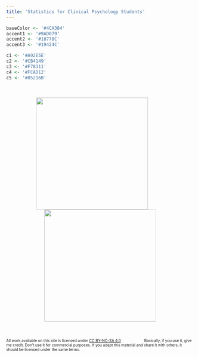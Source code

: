 ```yaml
---
title: 'Statistics for Clinical Psychology Students'
---
```


<link href="css/style.css" rel="stylesheet"></link> 

```r
baseColor <- '#4CA384'
accent1 <- '#9AD079'
accent2 <- '#18778C'
accent3 <- '#19424C'

c1 <- '#A92E5E'
c2 <- '#CB4149'
c3 <- '#F78311'
c4 <- '#FCAD12'
c5 <- '#85216B'
```

</br>

<p align='center'>
<a href = "https://mtruelovehill.github.io/PsychologicalResearchMethods.html">
<img src = 'https://mtruelovehill.github.io/images/PRMimg.png' style = 'margin-right:45px' width = '300px'>
</a>
<a href = "https://mtruelovehill.github.io/InferentialStatisticsinAppliedPsychology.html">
<img src = 'https://mtruelovehill.github.io/images/ISAPimg.png' width = '300px'>
</a>
</p>

<br>


<p style = 'font-size: 10px' xmlns:cc="http://creativecommons.org/ns#" xmlns:dct="http://purl.org/dc/terms/"><span property="dct:title">All work available on this site</span> is licensed under <a href="https://creativecommons.org/licenses/by-nc-sa/4.0/?ref=chooser-v1" target="_blank" rel="license noopener noreferrer" style="display:inline-block;">CC BY-NC-SA 4.0<img style="height:12px!important;margin-left:3px;vertical-align:text-bottom;" src="https://mirrors.creativecommons.org/presskit/icons/cc.svg?ref=chooser-v1" alt=""><img style="height:12px!important;margin-left:3px;vertical-align:text-bottom;" src="https://mirrors.creativecommons.org/presskit/icons/by.svg?ref=chooser-v1" alt=""><img style="height:12px!important;margin-left:3px;vertical-align:text-bottom;" src="https://mirrors.creativecommons.org/presskit/icons/nc.svg?ref=chooser-v1" alt=""><img style="height:12px!important;margin-left:3px;vertical-align:text-bottom;" src="https://mirrors.creativecommons.org/presskit/icons/sa.svg?ref=chooser-v1" alt=""></a> Basically, if you use it, give me credit. Don't use it for commercial purposes. If you adapt this material and share it with others, it should be licensed under the same terms. </p>